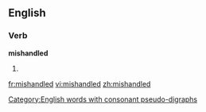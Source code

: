 ==English==

===Verb===
'''mishandled'''

# {{past of|mishandle}}

[[Category:English words with consonant pseudo-digraphs]]

[[fr:mishandled]]
[[vi:mishandled]]
[[zh:mishandled]]